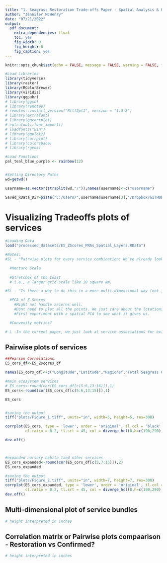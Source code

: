 ```yaml
---
title: "1. Seagrass Restoration Trade-offs Paper - Spatial Analysis & Plotting"
author: "Jennifer McHenry"
date: "07/21/2022"
output: 
  pdf_document:
    extra_dependencies: float 
    toc: yes
    fig_width: 8
    fig_height: 6
    fig_caption: yes
---
```



```r
knitr::opts_chunk$set(echo = FALSE, message = FALSE, warning = FALSE, fig.pos = "H", out.extra = "")

#Load Libraries
library(tidyverse)
library(raster)
library(RColorBrewer)
library(viridis)
library(ggpubr)
# library(ggsn)
# library(remotes)
# remotes::install_version("Rttf2pt1", version = "1.3.8")
# library(extrafont)
# library(ggcorrplot)
# extrafont::font_import() 
# loadfonts("win")
# library(ggplot2)
# library(corrplot)
# library(colorspace)
# library(rgeos)

#Load Functions 
pal_teal_blue_purple <- rainbow(12)


#Setting Directory Paths
wd=getwd()

username=as.vector(strsplit(wd,"/"));names(username)<-c("username")

Saved_RData_Dir=paste("C:/Users/",username$username[3],"/Dropbox/GITHUB/Disseratation/",sep="")
```

# Visualizing Tradeoffs  plots of services 
```r

#Loading Data
load("processed_datasets/ES_ZScores_PRAs_Spatial_Layers.RData")

#Notes:
#SL - "Pairwise plots for every service combination: We’ve already looked at correlations, but these plots could allow us to look at the shape of the relationship and see whether there are opportunities for service “win-wins” even for negatively associated services (e.g. coastal protection and blue carbon)"

  #Hectare Scale
  
  #Stretches of the Coast
  # i.e., a larger grid scale like 10 square km.

#SL - "Is there a way to do this in a more multi-dimensional way (not just pairwise)....that’s essentially what figure 2 (or Fig 3.2) does by counting up service hotspots, so maybe there isn’t a new angle" 

  #PCA of Z Scores
    #Might not handle zscores well. 
    #Dont need to plot all the points. We just care about the lotations and the loadings. 
    #First experiment with a spatial PCA to see what it gives us. 

  #Convexity metrics? 

# L -In the current paper, we just look at service associations for existing seagrass beds….we could look at the restoration areas and see if different patterns emerge?

```

## Pairwise plots of services 
```r
##Pearson Correlations 
ES_cors_df<-ES_Zscores_df

names(ES_cors_df)<-c("Longitude","Latitude","Regions","Total Seagrass Cover","Biodiversity","Nursery Habitat","Gray Snapper","Lane Snapper","White Grunt","Spotted Seatrout","Sheepshead","Pink Shrimp","Blue Carbon","Recreation","Coastal Protection","Coastal Population")

#main ecosystem services
# ES_cors<-round(cor(ES_cors_df[c(5:6,13:16)]),1)
ES_cors<-round(cor(ES_cors_df[c(5:6,13:15)]),1)

ES_cors


#saving the output
tiff("plots/Figure_1.tiff", units="in", width=5, height=5, res=300)

corrplot(ES_cors, type = 'lower', order = 'original', tl.col = 'black',
         cl.ratio = 0.2, tl.srt = 45, col = diverge_hcl(8,h=c(190,290),l=c(40,95)),addCoef.col = 'black',diag=FALSE)

dev.off()



#expanded nursery habita tand other services
ES_cors_expanded<-round(cor(ES_cors_df[c(5,7:15)]),2)
ES_cors_expanded

#saving the output
tiff("plots/Figure_2.tiff", units="in", width=7, height=7, res=300)
corrplot(ES_cors_expanded, type = 'lower', order = 'original', tl.col = 'black',
         cl.ratio = 0.2, tl.srt = 45, col = diverge_hcl(8,h=c(190,290),l=c(40,95)),addCoef.col = 'black',diag=FALSE)
dev.off()

```

## Multi-dimensional plot of service bundles 
```r
# height interpreted in inches
```

## Correlation matrix or Pairwise plots compaarison - Restoration vs Confirmed? 
```r
# height interpreted in inches
```



